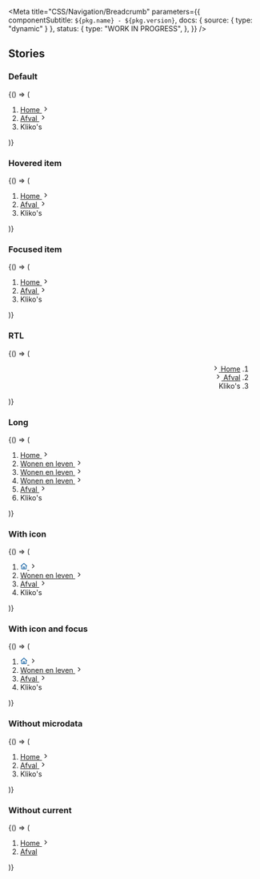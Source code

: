 

<Meta
  title="CSS/Navigation/Breadcrumb"
  parameters={{
    componentSubtitle: `${pkg.name} - ${pkg.version}`,
    docs: { source: { type: "dynamic" } },
    status: {
      type: "WORK IN PROGRESS",
    },
  }}
/>

<Description markdown={readme} />

## Stories

### Default

<Canvas>
  <Story name="Default">
    {() => (
      <nav class="denhaag-breadcrumb" aria-label="Breadcrumb">
        <div class="denhaag-responsive-content">
          <ol class="denhaag-breadcrumb__list" itemscope itemtype="https://schema.org/BreadcrumbList">
            <li
              class="denhaag-breadcrumb__item"
              itemscope
              itemtype="https://schema.org/ListItem"
              itemprop="itemListElement"
            >
              <a class="denhaag-breadcrumb__link" href="https://example.com/" itemprop="item">
                <span class="denhaag-breadcrumb__text" itemprop="name">
                  Home
                </span>
                <svg
                  width="1em"
                  height="1em"
                  viewBox="0 0 24 24"
                  fill="none"
                  xmlns="http://www.w3.org/2000/svg"
                  class="denhaag-icon"
                  focusable="false"
                  aria-hidden="true"
                  shape-rendering="auto"
                >
                  <path
                    d="M9.293 18.707a1 1 0 010-1.414L14.586 12 9.293 6.707a1 1 0 011.414-1.414l6 6a1 1 0 010 1.414l-6 6a1 1 0 01-1.414 0z"
                    fill="currentColor"
                  ></path>
                </svg>
                <meta itemprop="position" content="1" />
              </a>
            </li>
            <li
              class="denhaag-breadcrumb__item denhaag-breadcrumb__item--mobile-item"
              itemscope
              itemtype="https://schema.org/ListItem"
              itemprop="itemListElement"
            >
              <a class="denhaag-breadcrumb__link" href="https://example.com/a/" itemprop="item">
                <span class="denhaag-breadcrumb__text" itemprop="name">
                  Afval
                </span>
                <svg
                  width="1em"
                  height="1em"
                  viewBox="0 0 24 24"
                  fill="none"
                  xmlns="http://www.w3.org/2000/svg"
                  class="denhaag-icon"
                  focusable="false"
                  aria-hidden="true"
                  shape-rendering="auto"
                >
                  <path
                    d="M9.293 18.707a1 1 0 010-1.414L14.586 12 9.293 6.707a1 1 0 011.414-1.414l6 6a1 1 0 010 1.414l-6 6a1 1 0 01-1.414 0z"
                    fill="currentColor"
                  ></path>
                </svg>
                <meta itemprop="position" content="2" />
              </a>
            </li>
            <li
              class="denhaag-breadcrumb__item"
              itemscope
              itemtype="https://schema.org/ListItem"
              itemprop="itemListElement"
              aria-current="page"
            >
              <span class="denhaag-breadcrumb__text" itemprop="name">
                Kliko&apos;s
              </span>
              <meta itemprop="position" content="3" />
            </li>
          </ol>
        </div>
      </nav>
    )}
  </Story>
</Canvas>

### Hovered item

<Canvas>
  <Story name="Hovered item">
    {() => (
      <nav class="denhaag-breadcrumb" aria-label="Breadcrumb">
        <div class="denhaag-responsive-content">
          <ol class="denhaag-breadcrumb__list" itemscope itemtype="https://schema.org/BreadcrumbList">
            <li
              class="denhaag-breadcrumb__item"
              itemscope
              itemtype="https://schema.org/ListItem"
              itemprop="itemListElement"
            >
              <a
                class="denhaag-breadcrumb__link denhaag-breadcrumb__link--hover"
                href="https://example.com/"
                itemprop="item"
              >
                <span class="denhaag-breadcrumb__text" itemprop="name">
                  Home
                </span>
                <svg
                  width="1em"
                  height="1em"
                  viewBox="0 0 24 24"
                  fill="none"
                  xmlns="http://www.w3.org/2000/svg"
                  class="denhaag-icon"
                  focusable="false"
                  aria-hidden="true"
                  shape-rendering="auto"
                >
                  <path
                    d="M9.293 18.707a1 1 0 010-1.414L14.586 12 9.293 6.707a1 1 0 011.414-1.414l6 6a1 1 0 010 1.414l-6 6a1 1 0 01-1.414 0z"
                    fill="currentColor"
                  ></path>
                </svg>
                <meta itemprop="position" content="1" />
              </a>
            </li>
            <li
              class="denhaag-breadcrumb__item denhaag-breadcrumb__item--mobile-item"
              itemscope
              itemtype="https://schema.org/ListItem"
              itemprop="itemListElement"
            >
              <a class="denhaag-breadcrumb__link" href="https://example.com/a/" itemprop="item">
                <span class="denhaag-breadcrumb__text" itemprop="name">
                  Afval
                </span>
                <svg
                  width="1em"
                  height="1em"
                  viewBox="0 0 24 24"
                  fill="none"
                  xmlns="http://www.w3.org/2000/svg"
                  class="denhaag-icon"
                  focusable="false"
                  aria-hidden="true"
                  shape-rendering="auto"
                >
                  <path
                    d="M9.293 18.707a1 1 0 010-1.414L14.586 12 9.293 6.707a1 1 0 011.414-1.414l6 6a1 1 0 010 1.414l-6 6a1 1 0 01-1.414 0z"
                    fill="currentColor"
                  ></path>
                </svg>
                <meta itemprop="position" content="2" />
              </a>
            </li>
            <li
              class="denhaag-breadcrumb__item"
              itemscope
              itemtype="https://schema.org/ListItem"
              itemprop="itemListElement"
            >
              <span class="denhaag-breadcrumb__text" itemprop="name">
                Kliko&apos;s
              </span>
              <meta itemprop="position" content="3" />
            </li>
          </ol>
        </div>
      </nav>
    )}
  </Story>
</Canvas>

### Focused item

<Canvas>
  <Story name="Focused item">
    {() => (
      <nav class="denhaag-breadcrumb" aria-label="Breadcrumb">
        <div class="denhaag-responsive-content">
          <ol class="denhaag-breadcrumb__list" itemscope itemtype="https://schema.org/BreadcrumbList">
            <li
              class="denhaag-breadcrumb__item"
              itemscope
              itemtype="https://schema.org/ListItem"
              itemprop="itemListElement"
            >
              <a
                class="denhaag-breadcrumb__link denhaag-breadcrumb__link--focus"
                href="https://example.com/"
                itemprop="item"
              >
                <span class="denhaag-breadcrumb__text" itemprop="name">
                  Home
                </span>
                <svg
                  width="1em"
                  height="1em"
                  viewBox="0 0 24 24"
                  fill="none"
                  xmlns="http://www.w3.org/2000/svg"
                  class="denhaag-icon"
                  focusable="false"
                  aria-hidden="true"
                  shape-rendering="auto"
                >
                  <path
                    d="M9.293 18.707a1 1 0 010-1.414L14.586 12 9.293 6.707a1 1 0 011.414-1.414l6 6a1 1 0 010 1.414l-6 6a1 1 0 01-1.414 0z"
                    fill="currentColor"
                  ></path>
                </svg>
                <meta itemprop="position" content="1" />
              </a>
            </li>
            <li
              class="denhaag-breadcrumb__item denhaag-breadcrumb__item--mobile-item"
              itemscope
              itemtype="https://schema.org/ListItem"
              itemprop="itemListElement"
            >
              <a class="denhaag-breadcrumb__link" href="https://example.com/a/" itemprop="item">
                <span class="denhaag-breadcrumb__text" itemprop="name">
                  Afval
                </span>
                <svg
                  width="1em"
                  height="1em"
                  viewBox="0 0 24 24"
                  fill="none"
                  xmlns="http://www.w3.org/2000/svg"
                  class="denhaag-icon"
                  focusable="false"
                  aria-hidden="true"
                  shape-rendering="auto"
                >
                  <path
                    d="M9.293 18.707a1 1 0 010-1.414L14.586 12 9.293 6.707a1 1 0 011.414-1.414l6 6a1 1 0 010 1.414l-6 6a1 1 0 01-1.414 0z"
                    fill="currentColor"
                  ></path>
                </svg>
                <meta itemprop="position" content="2" />
              </a>
            </li>
            <li
              class="denhaag-breadcrumb__item"
              itemscope
              itemtype="https://schema.org/ListItem"
              itemprop="itemListElement"
            >
              <span class="denhaag-breadcrumb__text" itemprop="name">
                Kliko&apos;s
              </span>
              <meta itemprop="position" content="3" />
            </li>
          </ol>
        </div>
      </nav>
    )}
  </Story>
</Canvas>

### RTL

<Canvas>
  <Story name="RTL">
    {() => (
      <nav class="denhaag-breadcrumb" aria-label="Breadcrumb" dir="rtl">
        <div class="denhaag-responsive-content">
          <ol class="denhaag-breadcrumb__list" itemscope itemtype="https://schema.org/BreadcrumbList">
            <li
              class="denhaag-breadcrumb__item"
              itemscope
              itemtype="https://schema.org/ListItem"
              itemprop="itemListElement"
            >
              <a
                class="denhaag-breadcrumb__link denhaag-breadcrumb__link--hover"
                href="https://example.com/"
                itemprop="item"
              >
                <span class="denhaag-breadcrumb__text" itemprop="name">
                  Home
                </span>
                <svg
                  width="1em"
                  height="1em"
                  viewBox="0 0 24 24"
                  fill="none"
                  xmlns="http://www.w3.org/2000/svg"
                  class="denhaag-icon"
                  focusable="false"
                  aria-hidden="true"
                  shape-rendering="auto"
                >
                  <path
                    d="M9.293 18.707a1 1 0 010-1.414L14.586 12 9.293 6.707a1 1 0 011.414-1.414l6 6a1 1 0 010 1.414l-6 6a1 1 0 01-1.414 0z"
                    fill="currentColor"
                  ></path>
                </svg>
                <meta itemprop="position" content="1" />
              </a>
            </li>
            <li
              class="denhaag-breadcrumb__item denhaag-breadcrumb__item--mobile-item"
              itemscope
              itemtype="https://schema.org/ListItem"
              itemprop="itemListElement"
            >
              <a class="denhaag-breadcrumb__link" href="https://example.com/a/" itemprop="item">
                <span class="denhaag-breadcrumb__text" itemprop="name">
                  Afval
                </span>
                <svg
                  width="1em"
                  height="1em"
                  viewBox="0 0 24 24"
                  fill="none"
                  xmlns="http://www.w3.org/2000/svg"
                  class="denhaag-icon"
                  focusable="false"
                  aria-hidden="true"
                  shape-rendering="auto"
                >
                  <path
                    d="M9.293 18.707a1 1 0 010-1.414L14.586 12 9.293 6.707a1 1 0 011.414-1.414l6 6a1 1 0 010 1.414l-6 6a1 1 0 01-1.414 0z"
                    fill="currentColor"
                  ></path>
                </svg>
                <meta itemprop="position" content="2" />
              </a>
            </li>
            <li
              class="denhaag-breadcrumb__item"
              itemscope
              itemtype="https://schema.org/ListItem"
              itemprop="itemListElement"
            >
              <span class="denhaag-breadcrumb__text" itemprop="name">
                Kliko&apos;s
              </span>
              <meta itemprop="position" content="3" />
            </li>
          </ol>
        </div>
      </nav>
    )}
  </Story>
</Canvas>

### Long

<Canvas>
  <Story name="Long">
    {() => (
      <nav class="denhaag-breadcrumb" aria-label="Breadcrumb">
        <div class="denhaag-responsive-content">
          <ol class="denhaag-breadcrumb__list" itemscope itemtype="https://schema.org/BreadcrumbList">
            <li
              class="denhaag-breadcrumb__item"
              itemscope
              itemtype="https://schema.org/ListItem"
              itemprop="itemListElement"
            >
              <a class="denhaag-breadcrumb__link" href="https://example.com/" itemprop="item">
                <span class="denhaag-breadcrumb__text" itemprop="name">
                  Home
                </span>
                <svg
                  width="1em"
                  height="1em"
                  viewBox="0 0 24 24"
                  fill="none"
                  xmlns="http://www.w3.org/2000/svg"
                  class="denhaag-icon"
                  focusable="false"
                  aria-hidden="true"
                  shape-rendering="auto"
                >
                  <path
                    d="M9.293 18.707a1 1 0 010-1.414L14.586 12 9.293 6.707a1 1 0 011.414-1.414l6 6a1 1 0 010 1.414l-6 6a1 1 0 01-1.414 0z"
                    fill="currentColor"
                  ></path>
                </svg>
                <meta itemprop="position" content="1" />
              </a>
            </li>
            <li
              class="denhaag-breadcrumb__item denhaag-breadcrumb__item--hidden"
              itemscope
              itemtype="https://schema.org/ListItem"
              itemprop="itemListElement"
            >
              <a class="denhaag-breadcrumb__link" href="https://example.com/a/" itemprop="item">
                <span class="denhaag-breadcrumb__text" itemprop="name">
                  Wonen en leven
                </span>
                <svg
                  width="1em"
                  height="1em"
                  viewBox="0 0 24 24"
                  fill="none"
                  xmlns="http://www.w3.org/2000/svg"
                  class="denhaag-icon"
                  focusable="false"
                  aria-hidden="true"
                  shape-rendering="auto"
                >
                  <path
                    d="M9.293 18.707a1 1 0 010-1.414L14.586 12 9.293 6.707a1 1 0 011.414-1.414l6 6a1 1 0 010 1.414l-6 6a1 1 0 01-1.414 0z"
                    fill="currentColor"
                  ></path>
                </svg>
                <meta itemprop="position" content="2" />
              </a>
            </li>
            <li
              class="denhaag-breadcrumb__item denhaag-breadcrumb__item--hidden"
              itemscope
              itemtype="https://schema.org/ListItem"
              itemprop="itemListElement"
            >
              <a class="denhaag-breadcrumb__link" href="https://example.com/a/" itemprop="item">
                <span class="denhaag-breadcrumb__text" itemprop="name">
                  Wonen en leven
                </span>
                <svg
                  width="1em"
                  height="1em"
                  viewBox="0 0 24 24"
                  fill="none"
                  xmlns="http://www.w3.org/2000/svg"
                  class="denhaag-icon"
                  focusable="false"
                  aria-hidden="true"
                  shape-rendering="auto"
                >
                  <path
                    d="M9.293 18.707a1 1 0 010-1.414L14.586 12 9.293 6.707a1 1 0 011.414-1.414l6 6a1 1 0 010 1.414l-6 6a1 1 0 01-1.414 0z"
                    fill="currentColor"
                  ></path>
                </svg>
                <meta itemprop="position" content="2" />
              </a>
            </li>
            <li
              class="denhaag-breadcrumb__item"
              itemscope
              itemtype="https://schema.org/ListItem"
              itemprop="itemListElement"
            >
              <a class="denhaag-breadcrumb__link" href="https://example.com/a/" itemprop="item">
                <span class="denhaag-breadcrumb__text" itemprop="name">
                  Wonen en leven
                </span>
                <svg
                  width="1em"
                  height="1em"
                  viewBox="0 0 24 24"
                  fill="none"
                  xmlns="http://www.w3.org/2000/svg"
                  class="denhaag-icon"
                  focusable="false"
                  aria-hidden="true"
                  shape-rendering="auto"
                >
                  <path
                    d="M9.293 18.707a1 1 0 010-1.414L14.586 12 9.293 6.707a1 1 0 011.414-1.414l6 6a1 1 0 010 1.414l-6 6a1 1 0 01-1.414 0z"
                    fill="currentColor"
                  ></path>
                </svg>
                <meta itemprop="position" content="2" />
              </a>
            </li>
            <li
              class="denhaag-breadcrumb__item denhaag-breadcrumb__item--mobile-item"
              itemscope
              itemtype="https://schema.org/ListItem"
              itemprop="itemListElement"
            >
              <a class="denhaag-breadcrumb__link" href="https://example.com/a/b/" itemprop="item">
                <span class="denhaag-breadcrumb__text" itemprop="name">
                  Afval
                </span>
                <svg
                  width="1em"
                  height="1em"
                  viewBox="0 0 24 24"
                  fill="none"
                  xmlns="http://www.w3.org/2000/svg"
                  class="denhaag-icon"
                  focusable="false"
                  aria-hidden="true"
                  shape-rendering="auto"
                >
                  <path
                    d="M9.293 18.707a1 1 0 010-1.414L14.586 12 9.293 6.707a1 1 0 011.414-1.414l6 6a1 1 0 010 1.414l-6 6a1 1 0 01-1.414 0z"
                    fill="currentColor"
                  ></path>
                </svg>
                <meta itemprop="position" content="3" />
              </a>
            </li>
            <li
              class="denhaag-breadcrumb__item"
              itemscope
              itemtype="https://schema.org/ListItem"
              itemprop="itemListElement"
            >
              <span class="denhaag-breadcrumb__text" itemprop="name">
                Kliko&apos;s
              </span>
              <meta itemprop="position" content="4" />
            </li>
          </ol>
        </div>
      </nav>
    )}
  </Story>
</Canvas>

### With icon

<Canvas>
  <Story name="With icon">
    {() => (
      <nav class="denhaag-breadcrumb" aria-label="Breadcrumb">
        <div class="denhaag-responsive-content">
          <ol class="denhaag-breadcrumb__list" itemscope itemtype="https://schema.org/BreadcrumbList">
            <li
              class="denhaag-breadcrumb__item"
              itemscope
              itemtype="https://schema.org/ListItem"
              itemprop="itemListElement"
            >
              <a class="denhaag-breadcrumb__link" href="https://example.com/" itemprop="item" aria-label="Homepage">
                <svg
                  width="1em"
                  height="1em"
                  viewBox="0 0 18 17"
                  class="denhaag-icon"
                  fill="currentColor"
                  xmlns="http://www.w3.org/2000/svg"
                  aria-hidden="true"
                >
                  <path
                    d="M8.4467 0.877484C8.76244 0.596828 9.23823 0.596828 9.55397 0.877484L17.054 7.54415C17.398 7.84992 17.4289 8.37664 17.1232 8.72063C16.8174 9.06461 16.2907 9.0956 15.9467 8.78983L15.667 8.54121V14.8337C15.667 15.7541 14.9208 16.5003 14.0003 16.5003H4.00033C3.07986 16.5003 2.33367 15.7541 2.33367 14.8337V8.54121L2.05397 8.78983C1.70999 9.0956 1.18326 9.06461 0.877493 8.72063C0.571728 8.37664 0.602712 7.84992 0.946698 7.54415L8.4467 0.877484ZM4.00033 7.05973V14.8337H6.50033V10.667C6.50033 10.2068 6.87343 9.83366 7.33367 9.83366H10.667C11.1272 9.83366 11.5003 10.2068 11.5003 10.667V14.8337H14.0003V7.05973L9.00033 2.61529L4.00033 7.05973ZM9.83367 14.8337V11.5003H8.167V14.8337H9.83367Z"
                    fill="#1261A3"
                  />
                </svg>
                <svg
                  width="1em"
                  height="1em"
                  viewBox="0 0 24 24"
                  fill="none"
                  xmlns="http://www.w3.org/2000/svg"
                  class="denhaag-icon"
                  focusable="false"
                  aria-hidden="true"
                  shape-rendering="auto"
                >
                  <path
                    d="M9.293 18.707a1 1 0 010-1.414L14.586 12 9.293 6.707a1 1 0 011.414-1.414l6 6a1 1 0 010 1.414l-6 6a1 1 0 01-1.414 0z"
                    fill="currentColor"
                  ></path>
                </svg>
                <meta itemprop="position" content="1" />
              </a>
            </li>
            <li
              class="denhaag-breadcrumb__item"
              itemscope
              itemtype="https://schema.org/ListItem"
              itemprop="itemListElement"
            >
              <a class="denhaag-breadcrumb__link" href="https://example.com/a/" itemprop="item">
                <span class="denhaag-breadcrumb__text" itemprop="name">
                  Wonen en leven
                </span>
                <svg
                  width="1em"
                  height="1em"
                  viewBox="0 0 24 24"
                  fill="none"
                  xmlns="http://www.w3.org/2000/svg"
                  class="denhaag-icon"
                  focusable="false"
                  aria-hidden="true"
                  shape-rendering="auto"
                >
                  <path
                    d="M9.293 18.707a1 1 0 010-1.414L14.586 12 9.293 6.707a1 1 0 011.414-1.414l6 6a1 1 0 010 1.414l-6 6a1 1 0 01-1.414 0z"
                    fill="currentColor"
                  ></path>
                </svg>
                <meta itemprop="position" content="2" />
              </a>
            </li>
            <li
              class="denhaag-breadcrumb__item denhaag-breadcrumb__item--mobile-item"
              itemscope
              itemtype="https://schema.org/ListItem"
              itemprop="itemListElement"
            >
              <a class="denhaag-breadcrumb__link" href="https://example.com/a/b/" itemprop="item">
                <span class="denhaag-breadcrumb__text" itemprop="name">
                  Afval
                </span>
                <svg
                  width="1em"
                  height="1em"
                  viewBox="0 0 24 24"
                  fill="none"
                  xmlns="http://www.w3.org/2000/svg"
                  class="denhaag-icon"
                  focusable="false"
                  aria-hidden="true"
                  shape-rendering="auto"
                >
                  <path
                    d="M9.293 18.707a1 1 0 010-1.414L14.586 12 9.293 6.707a1 1 0 011.414-1.414l6 6a1 1 0 010 1.414l-6 6a1 1 0 01-1.414 0z"
                    fill="currentColor"
                  ></path>
                </svg>
                <meta itemprop="position" content="3" />
              </a>
            </li>
            <li
              class="denhaag-breadcrumb__item"
              itemscope
              itemtype="https://schema.org/ListItem"
              itemprop="itemListElement"
            >
              <span class="denhaag-breadcrumb__text" itemprop="name">
                Kliko&apos;s
              </span>
              <meta itemprop="position" content="4" />
            </li>
          </ol>
        </div>
      </nav>
    )}
  </Story>
</Canvas>

### With icon and focus

<Canvas>
  <Story name="With icon and focus">
    {() => (
      <nav class="denhaag-breadcrumb" aria-label="Breadcrumb">
        <div class="denhaag-responsive-content">
          <ol class="denhaag-breadcrumb__list" itemscope itemtype="https://schema.org/BreadcrumbList">
            <li
              class="denhaag-breadcrumb__item"
              itemscope
              itemtype="https://schema.org/ListItem"
              itemprop="itemListElement"
            >
              <a
                class="denhaag-breadcrumb__link denhaag-breadcrumb__link--focus"
                href="https://example.com/"
                itemprop="item"
                aria-label="Homepage"
              >
                <svg
                  width="1em"
                  height="1em"
                  viewBox="0 0 18 17"
                  class="denhaag-icon"
                  fill="currentColor"
                  xmlns="http://www.w3.org/2000/svg"
                >
                  <path
                    d="M8.4467 0.877484C8.76244 0.596828 9.23823 0.596828 9.55397 0.877484L17.054 7.54415C17.398 7.84992 17.4289 8.37664 17.1232 8.72063C16.8174 9.06461 16.2907 9.0956 15.9467 8.78983L15.667 8.54121V14.8337C15.667 15.7541 14.9208 16.5003 14.0003 16.5003H4.00033C3.07986 16.5003 2.33367 15.7541 2.33367 14.8337V8.54121L2.05397 8.78983C1.70999 9.0956 1.18326 9.06461 0.877493 8.72063C0.571728 8.37664 0.602712 7.84992 0.946698 7.54415L8.4467 0.877484ZM4.00033 7.05973V14.8337H6.50033V10.667C6.50033 10.2068 6.87343 9.83366 7.33367 9.83366H10.667C11.1272 9.83366 11.5003 10.2068 11.5003 10.667V14.8337H14.0003V7.05973L9.00033 2.61529L4.00033 7.05973ZM9.83367 14.8337V11.5003H8.167V14.8337H9.83367Z"
                    fill="#1261A3"
                  />
                </svg>
                <svg
                  width="1em"
                  height="1em"
                  viewBox="0 0 24 24"
                  fill="none"
                  xmlns="http://www.w3.org/2000/svg"
                  class="denhaag-icon"
                  focusable="false"
                  aria-hidden="true"
                  shape-rendering="auto"
                >
                  <path
                    d="M9.293 18.707a1 1 0 010-1.414L14.586 12 9.293 6.707a1 1 0 011.414-1.414l6 6a1 1 0 010 1.414l-6 6a1 1 0 01-1.414 0z"
                    fill="currentColor"
                  ></path>
                </svg>
                <meta itemprop="position" content="1" />
              </a>
            </li>
            <li
              class="denhaag-breadcrumb__item"
              itemscope
              itemtype="https://schema.org/ListItem"
              itemprop="itemListElement"
            >
              <a class="denhaag-breadcrumb__link" href="https://example.com/a/" itemprop="item">
                <span class="denhaag-breadcrumb__text" itemprop="name">
                  Wonen en leven
                </span>
                <svg
                  width="1em"
                  height="1em"
                  viewBox="0 0 24 24"
                  fill="none"
                  xmlns="http://www.w3.org/2000/svg"
                  class="denhaag-icon"
                  focusable="false"
                  aria-hidden="true"
                  shape-rendering="auto"
                >
                  <path
                    d="M9.293 18.707a1 1 0 010-1.414L14.586 12 9.293 6.707a1 1 0 011.414-1.414l6 6a1 1 0 010 1.414l-6 6a1 1 0 01-1.414 0z"
                    fill="currentColor"
                  ></path>
                </svg>
                <meta itemprop="position" content="2" />
              </a>
            </li>
            <li
              class="denhaag-breadcrumb__item denhaag-breadcrumb__item--mobile-item"
              itemscope
              itemtype="https://schema.org/ListItem"
              itemprop="itemListElement"
            >
              <a class="denhaag-breadcrumb__link" href="https://example.com/a/b/" itemprop="item">
                <span class="denhaag-breadcrumb__text" itemprop="name">
                  Afval
                </span>
                <svg
                  width="1em"
                  height="1em"
                  viewBox="0 0 24 24"
                  fill="none"
                  xmlns="http://www.w3.org/2000/svg"
                  class="denhaag-icon"
                  focusable="false"
                  aria-hidden="true"
                  shape-rendering="auto"
                >
                  <path
                    d="M9.293 18.707a1 1 0 010-1.414L14.586 12 9.293 6.707a1 1 0 011.414-1.414l6 6a1 1 0 010 1.414l-6 6a1 1 0 01-1.414 0z"
                    fill="currentColor"
                  ></path>
                </svg>
                <meta itemprop="position" content="3" />
              </a>
            </li>
            <li
              class="denhaag-breadcrumb__item"
              itemscope
              itemtype="https://schema.org/ListItem"
              itemprop="itemListElement"
            >
              <span class="denhaag-breadcrumb__text" itemprop="name">
                Kliko&apos;s
              </span>
              <meta itemprop="position" content="4" />
            </li>
          </ol>
        </div>
      </nav>
    )}
  </Story>
</Canvas>

### Without microdata

<Canvas>
  <Story name="Without microdata">
    {() => (
      <nav class="denhaag-breadcrumb" aria-label="Breadcrumb">
        <div class="denhaag-responsive-content">
          <ol class="denhaag-breadcrumb__list">
            <li class="denhaag-breadcrumb__item">
              <a class="denhaag-breadcrumb__link" href="https://example.com/">
                <span class="denhaag-breadcrumb__text">Home</span>
                <svg
                  width="1em"
                  height="1em"
                  viewBox="0 0 24 24"
                  fill="none"
                  xmlns="http://www.w3.org/2000/svg"
                  class="denhaag-icon"
                  focusable="false"
                  aria-hidden="true"
                  shape-rendering="auto"
                >
                  <path
                    d="M9.293 18.707a1 1 0 010-1.414L14.586 12 9.293 6.707a1 1 0 011.414-1.414l6 6a1 1 0 010 1.414l-6 6a1 1 0 01-1.414 0z"
                    fill="currentColor"
                  ></path>
                </svg>
              </a>
            </li>
            <li class="denhaag-breadcrumb__item denhaag-breadcrumb__item--mobile-item">
              <a class="denhaag-breadcrumb__link" href="https://example.com/a/">
                <span class="denhaag-breadcrumb__text">Afval</span>
                <svg
                  width="1em"
                  height="1em"
                  viewBox="0 0 24 24"
                  fill="none"
                  xmlns="http://www.w3.org/2000/svg"
                  class="denhaag-icon"
                  focusable="false"
                  aria-hidden="true"
                  shape-rendering="auto"
                >
                  <path
                    d="M9.293 18.707a1 1 0 010-1.414L14.586 12 9.293 6.707a1 1 0 011.414-1.414l6 6a1 1 0 010 1.414l-6 6a1 1 0 01-1.414 0z"
                    fill="currentColor"
                  ></path>
                </svg>
              </a>
            </li>
            <li class="denhaag-breadcrumb__item">
              <span class="denhaag-breadcrumb__text">Kliko&apos;s</span>
            </li>
          </ol>
        </div>
      </nav>
    )}
  </Story>
</Canvas>

### Without current

<Canvas>
  <Story name="Without current">
    {() => (
      <nav class="denhaag-breadcrumb" aria-label="Breadcrumb">
        <div class="denhaag-responsive-content">
          <ol class="denhaag-breadcrumb__list" itemscope itemtype="https://schema.org/BreadcrumbList">
            <li
              class="denhaag-breadcrumb__item"
              itemscope
              itemtype="https://schema.org/ListItem"
              itemprop="itemListElement"
            >
              <a class="denhaag-breadcrumb__link" href="https://example.com/" itemprop="item">
                <span class="denhaag-breadcrumb__text" itemprop="name">
                  Home
                </span>
                <svg
                  width="1em"
                  height="1em"
                  viewBox="0 0 24 24"
                  fill="none"
                  xmlns="http://www.w3.org/2000/svg"
                  class="denhaag-icon"
                  focusable="false"
                  aria-hidden="true"
                  shape-rendering="auto"
                >
                  <path
                    d="M9.293 18.707a1 1 0 010-1.414L14.586 12 9.293 6.707a1 1 0 011.414-1.414l6 6a1 1 0 010 1.414l-6 6a1 1 0 01-1.414 0z"
                    fill="currentColor"
                  ></path>
                </svg>
                <meta itemprop="position" content="1" />
              </a>
            </li>
            <li
              class="denhaag-breadcrumb__item denhaag-breadcrumb__item--mobile-item"
              itemscope
              itemtype="https://schema.org/ListItem"
              itemprop="itemListElement"
            >
              <a class="denhaag-breadcrumb__link" href="https://example.com/a/" itemprop="item">
                <span class="denhaag-breadcrumb__text" itemprop="name">
                  Afval
                </span>
                <meta itemprop="position" content="2" />
              </a>
            </li>
          </ol>
        </div>
      </nav>
    )}
  </Story>
</Canvas>
